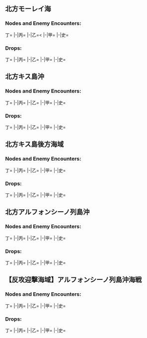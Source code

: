 == 北方モーレイ海 ==
{{Sortieworld|map = [[File:北方海域_map_1.jpg|500px]]|difficulty = ?|item = ?|exp = ?}}

=== Nodes and Enemy Encounters: ===
<tabber>丁=
|-|丙=
|-|乙=<
|-|甲=
|-|史=
</tabber>
=== Drops: ===
<tabber>丁=
|-|丙=
|-|乙=
|-|甲=
|-|史=
</tabber>

== 北方キス島沖 ==
{{Sortieworld|map = [[File:北方海域_map_2.jpg|500px]]|difficulty = ?|item = ?|exp = ?}}

=== Nodes and Enemy Encounters: ===
<tabber>丁=
|-|丙=
|-|乙=
|-|甲=
|-|史=
</tabber>

=== Drops: ===
<tabber>丁=
|-|丙=
|-|乙=
|-|甲=
|-|史=
</tabber>

== 北方キス島後方海域 ==
{{Sortieworld|map = [[File:北方海域_map_3.jpg|500px]]|difficulty = ?|item = ?|exp = ?}}

=== Nodes and Enemy Encounters: ===
<tabber>丁=
|-|丙=
|-|乙=
|-|甲=
|-|史=
</tabber>

=== Drops: ===
<tabber>丁=
|-|丙=
|-|乙=
|-|甲=
|-|史=
</tabber>

== 北方アルフォンシーノ列島沖 ==
{{Sortieworld|map = [[File:北方海域_map_4.jpg|500px]]|difficulty = ?|item = ?|exp = ?}}

=== Nodes and Enemy Encounters: ===
<tabber>丁=
|-|丙=
|-|乙=
|-|甲=
|-|史=
</tabber>

=== Drops: ===
<tabber>丁=
|-|丙=
|-|乙=
|-|甲=
|-|史=
</tabber>

== 【反攻迎撃海域】アルフォンシーノ列島沖海戦 ==
{{Sortieworld|map = [[File:北方海域_map_event_map.jpg|500px]]|difficulty = ?|item = ?|exp = ?}}

=== Nodes and Enemy Encounters: ===
<tabber>丁=
|-|丙=
|-|乙=
|-|甲=
|-|史=
</tabber>

=== Drops: ===
<tabber>丁=
|-|丙=
|-|乙=
|-|甲=
|-|史=
</tabber>

{{VitaMapportal}}